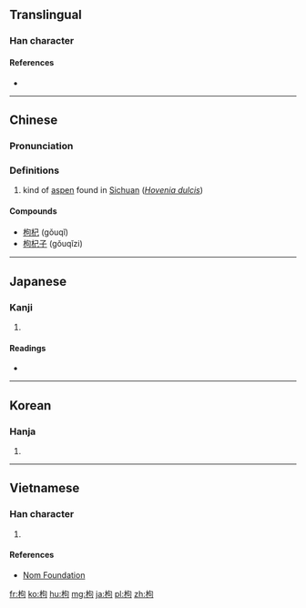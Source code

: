 ==Translingual==

===Han character===
{{Han char|rn=75|rad=木|as=05|sn=9|four=4792<sub>0</sub>|canj=木心口 (DPR)|ids=⿰[[木]][[句]]}}

====References====
* {{Han ref|kx=0517.120|dkj=14588|dj=0905.150|hdz=21186.100|uh=67B8|ud=26552|bh=AC65|bd=44133}}

----

==Chinese==
{{zh-forms}}

===Pronunciation===
{{zh-pron
|m=gǒu,jǔ,gōu,qú
|c=gau2,geoi2
|mc=y
|oc=y
|ma=
|cat=pn
}}

===Definitions===
# kind of [[aspen]] found in [[Sichuan]] (''[[w:Hovenia dulcis|Hovenia dulcis]]'')

====Compounds====
* [[枸杞]] (gǒuqǐ)
* [[枸杞子]] (gǒuqǐzi)

----

==Japanese==

===Kanji===
{{ja-kanji|grade=|rs=木05}}

# {{defn|lang=ja|sort=木05}}

====Readings====
* {{ja-readings|on=[[く]] (ku), [[こう]] (kō)|kun=[[ひいらぎ]] (hiiragi), [[からたち]] (karatachi), [[まがる]] (magaru)}}

----

==Korean==

===Hanja===
{{ko-hanja|hangeul=구|eumhun=|rv=gu|mr=ku|y=kwu}}

# {{defn|lang=ko|sort=木05}}

----

==Vietnamese==

===Han character===
{{vi-hantu|[[cẩu]], [[cù]], [[cử]]|rs=木05}}

# {{defn|lang=vi|sort=木05}}

====References====
*[http://nomfoundation.org/common/nom_details.php?codepoint=67b8 Nom Foundation]

[[fr:枸]]
[[ko:枸]]
[[hu:枸]]
[[mg:枸]]
[[ja:枸]]
[[pl:枸]]
[[zh:枸]]